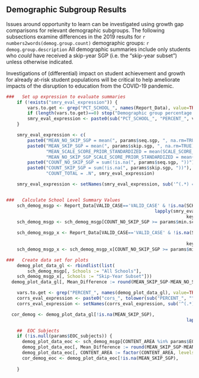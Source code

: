 ##  Demographic Subgroup Results

Issues around opportunity to learn can be investigated using growth gap comparisons for relevant demographic subgroups. The following subsections examine differences in the 2019 results for `r numbers2words(demog.group.count)` demographic groups: `r demog.group.description` All demographic summaries include only students who *could* have received a skip-year SGP (i.e. the "skip-year subset") unless otherwise indicated.

Investigations of (differential) impact on student achievement and growth for already at-risk student populations will be critical to help ameliorate impacts of the disruption to education from the COVID-19 pandemic.

```r
###   Set up expression to evaluate summaries
	if (!exists("smry_eval_expression")) {
		vars.to.get <- grep("PCT_SCHOOL_", names(Report_Data), value=TRUE)
		if (length(vars.to.get)==0) stop("Demographic group percentage variables need to be established externally first.")
		smry_eval_expression <- paste0(sub("PCT_SCHOOL_", "PERCENT_", vars.to.get), " = ", vars.to.get, "[1]")
	}

	smry_eval_expression <- c(
		paste0("MEAN_NO_SKIP_SGP = mean(", params$seq.sgp, ", na.rm=TRUE)"),
		paste0("MEAN_SKIP_SGP = mean(", params$skip.sgp, ", na.rm=TRUE)"),
		       "MEAN_SCALE_SCORE_PRIOR_STANDARDIZED = mean(SCALE_SCORE_PRIOR_STANDARDIZED, na.rm=TRUE)",
		       "MEAN_NO_SKIP_SGP_SCALE_SCORE_PRIOR_STANDARDIZED = mean(NO_SKIP_SGP_SCALE_SCORE_PRIOR_STANDARDIZED, na.rm=TRUE)",
		paste0("COUNT_NO_SKIP_SGP = sum(!is.na(", params$seq.sgp, "))"),
		paste0("COUNT_SKIP_SGP = sum(!is.na(", params$skip.sgp, "))"),
		       "COUNT_TOTAL = .N", smry_eval_expression)

	smry_eval_expression <- setNames(smry_eval_expression, sub('^(.*) = .*', '\\1', smry_eval_expression))


###   Calculate School Level Summary Values
	sch_demog_msgp <- Report_Data[VALID_CASE=='VALID_CASE' & !is.na(SCHOOL_NUMBER),
	              										lapply(smry_eval_expression, function(f) eval(parse(text=f))),
																	keyby = c("CONTENT_AREA", "SCHOOL_NUMBER")] # by = .(CONTENT_AREA, SCHOOL_NUMBER)]
	sch_demog_msgp <- sch_demog_msgp[COUNT_NO_SKIP_SGP >= params$min.school.size & COUNT_SKIP_SGP >= params$min.school.size]

	sch_demog_msgp_x <- Report_Data[VALID_CASE=='VALID_CASE' & !is.na(SCHOOL_NUMBER) & eval(parse(text = params$skip.subset)),
																		lapply(smry_eval_expression, function(f) eval(parse(text=f))),
																	keyby = c("CONTENT_AREA", "SCHOOL_NUMBER")]
	sch_demog_msgp_x <- sch_demog_msgp_x[COUNT_NO_SKIP_SGP >= params$min.school.size & COUNT_SKIP_SGP >= params$min.school.size]

###   Create data set for plots
	demog_plot_data_gl <- rbindlist(list(
		sch_demog_msgp[, Schools := "All Schools"],
    sch_demog_msgp_x[, Schools := "Skip-Year Subset"]))
  demog_plot_data_gl[, Mean_Difference := round(MEAN_SKIP_SGP-MEAN_NO_SKIP_SGP, 2)] # NOT absolute

	vars.to.get <- grep("PERCENT_", names(demog_plot_data_gl), value=TRUE)
	corrs_eval_expression <- paste0("cors_", tolower(sub("PERCENT_", "", vars.to.get)), " = round(cor(Mean_Difference, ", vars.to.get, ", use='complete.obs'), 2)")
	corrs_eval_expression <- setNames(corrs_eval_expression, sub('^(.*) = .*', '\\1', corrs_eval_expression))

  cor_demog <- demog_plot_data_gl[!is.na(MEAN_SKIP_SGP),
  																	lapply(corrs_eval_expression, function(f) eval(parse(text=f))), keyby=c("CONTENT_AREA", "Schools")]

	##  EOC Subjects
	if (!is.null(params$EOC_subjects)) {
	  demog_plot_data_eoc <- sch_demog_msgp[CONTENT_AREA %in% params$EOC_subjects]
	  demog_plot_data_eoc[, Mean_Difference := round(MEAN_SKIP_SGP-MEAN_NO_SKIP_SGP, 2)] # NOT absolute
	  demog_plot_data_eoc[, CONTENT_AREA := factor(CONTENT_AREA, levels = params$EOC_subjects, labels = sapply(params$EOC_subjects, capwords))]
	  cor_demog_eoc <- demog_plot_data_eoc[!is.na(MEAN_SKIP_SGP),
	  																	lapply(corrs_eval_expression, function(f) eval(parse(text=f))), keyby="CONTENT_AREA"]
	}
```
